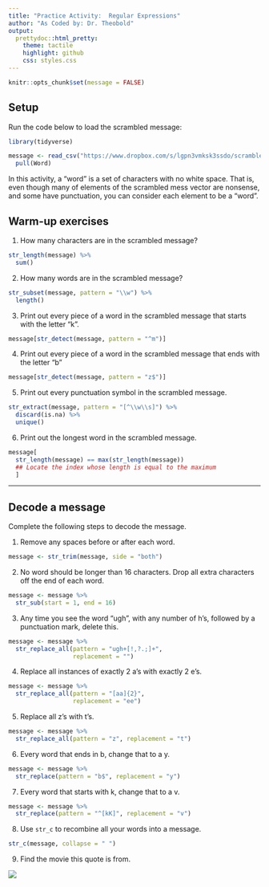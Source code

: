 ```yaml
---
title: "Practice Activity:  Regular Expressions"
author: "As Coded by: Dr. Theobold"
output:
  prettydoc::html_pretty:
    theme: tactile
    highlight: github
    css: styles.css
---
```


```r
knitr::opts_chunk$set(message = FALSE)
```
## Setup

Run the code below to load the scrambled message:

```r
library(tidyverse)
```

```r
message <- read_csv("https://www.dropbox.com/s/lgpn3vmksk3ssdo/scrambled_message.txt?dl=1") %>% 
  pull(Word)
```

In this activity, a "word" is a set of characters with no white space.  That is,
even though many of elements of the scrambled mess vector are nonsense, and some
have punctuation, you can consider each element to be a "word".

## Warm-up exercises

1. How many characters are in the scrambled message?

```r
str_length(message) %>% 
  sum()
```

2. How many words are in the scrambled message?

```r
str_subset(message, pattern = "\\w") %>% 
  length()
```

3. Print out every piece of a word in the scrambled message that starts with the
letter "k". 

```r
message[str_detect(message, pattern = "^m")]
```

4. Print out every piece of a word in the scrambled message that ends with the
letter "b"

```r
message[str_detect(message, pattern = "z$")]
```

5. Print out every punctuation symbol in the scrambled message. 

```r
str_extract(message, pattern = "[^\\w\\s]") %>% 
  discard(is.na) %>% 
  unique()
```

6. Print out the longest word in the scrambled message.

```r
message[
  str_length(message) == max(str_length(message))
  ## Locate the index whose length is equal to the maximum
  ] 
```

---

## Decode a message

Complete the following steps to decode the message.  

1. Remove any spaces before or after each word.

```r
message <- str_trim(message, side = "both")
```

2. No word should be longer than 16 characters. Drop all extra characters off
the end of each word.

```r
message <- message %>% 
  str_sub(start = 1, end = 16)
```

3. Any time you see the word "ugh", with any number of h's, followed by a
punctuation mark, delete this.

```r
message <- message %>% 
  str_replace_all(pattern = "ugh+[!,?.;]+", 
                  replacement = "")
```

4. Replace all instances of exactly 2 a's with exactly 2 e's.

```r
message <- message %>% 
  str_replace_all(pattern = "[aa]{2}", 
                  replacement = "ee")
```

5. Replace all z's with t's.

```r
message <- message %>% 
  str_replace_all(pattern = "z", replacement = "t")
```


6. Every word that ends in b, change that to a y.  

```r
message <- message %>% 
  str_replace(pattern = "b$", replacement = "y")
```

7. Every word that starts with k, change that to a v.

```r
message <- message %>% 
  str_replace(pattern = "^[kK]", replacement = "v")
```

8. Use `str_c` to recombine all your words into a message.

```r
str_c(message, collapse = " ")
```

9. Find the movie this quote is from.

![](v.jpg)